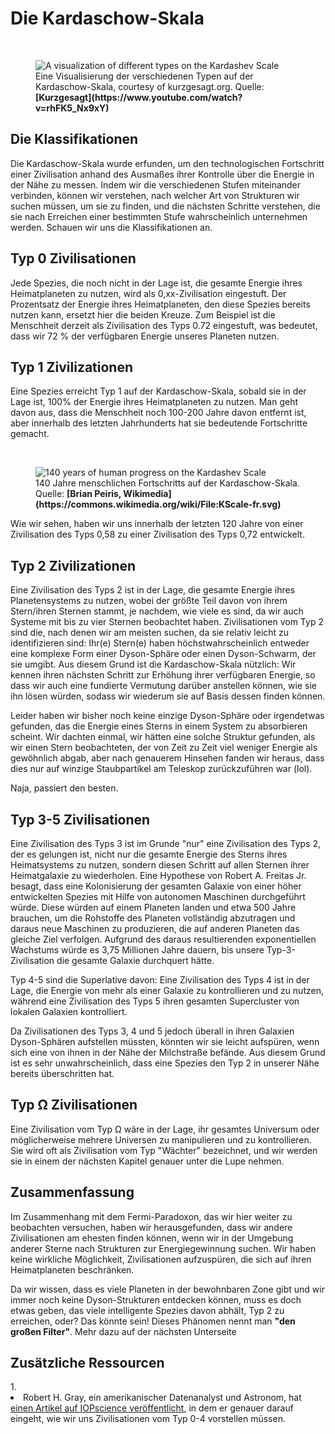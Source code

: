 
# Die Kardaschow-Skala

<ReadingTime />

<br/>
<figure>
<Image src={require(".//../../../../resources/images/kardashev.png")} alt="A visualization of different types on the Kardashev Scale" />
<figcaption style={{ color: "rgb(156, 156, 156)", fontSize: "14px", marginTop: "2px" }}>Eine Visualisierung der verschiedenen Typen auf der Kardaschow-Skala, courtesy of kurzgesagt.org. Quelle: <strong>[Kurzgesagt](https://www.youtube.com/watch?v=rhFK5_Nx9xY)</strong></figcaption>
</figure>

## Die Klassifikationen
Die Kardaschow-Skala wurde erfunden, um den technologischen Fortschritt einer Zivilisation anhand des Ausmaßes ihrer Kontrolle über die Energie in der Nähe zu messen. Indem wir die verschiedenen Stufen miteinander verbinden, können wir verstehen, nach welcher Art von Strukturen wir suchen müssen, um sie zu finden, und die nächsten Schritte verstehen, die sie nach Erreichen einer bestimmten Stufe wahrscheinlich unternehmen werden. Schauen wir uns die Klassifikationen an.

## Typ 0 Zivilisationen
Jede Spezies, die noch nicht in der Lage ist, die gesamte Energie ihres Heimatplaneten zu nutzen, wird als 0,xx-Zivilisation eingestuft. Der Prozentsatz der Energie ihres Heimatplaneten, den diese Spezies bereits nutzen kann, ersetzt hier die beiden Kreuze. Zum Beispiel ist die Menschheit derzeit als Zivilisation des Typs 0.72 eingestuft, was bedeutet, dass wir 72 % der verfügbaren Energie unseres Planeten nutzen.

## Typ 1 Zivilizationen
Eine Spezies erreicht Typ 1 auf der Kardaschow-Skala, sobald sie in der Lage ist, 100% der Energie ihres Heimatplaneten zu nutzen. Man geht davon aus, dass die Menschheit noch 100-200 Jahre davon entfernt ist, aber innerhalb des letzten Jahrhunderts hat sie bedeutende Fortschritte gemacht.

<br/>
<figure>
<Image src={require(".//../../../../resources/images/kardashev2.png")} alt="140 years of human progress on the Kardashev Scale" />
<figcaption style={{ color: "rgb(156, 156, 156)", fontSize: "14px", marginTop: "2px" }}>140 Jahre menschlichen Fortschritts auf der Kardaschow-Skala. Quelle: <strong>[Brian Peiris, Wikimedia](https://commons.wikimedia.org/wiki/File:KScale-fr.svg)</strong></figcaption>
</figure>

Wie wir sehen, haben wir uns innerhalb der letzten 120 Jahre von einer Zivilisation des Typs 0,58 zu einer Zivilisation des Typs 0,72 entwickelt. 

## Typ 2 Zivilizationen
Eine Zivilisation des Typs 2 ist in der Lage, die gesamte Energie ihres Planetensystems zu nutzen, wobei der größte Teil davon von ihrem Stern/ihren Sternen stammt, je nachdem, wie viele es sind, da wir auch Systeme mit bis zu vier Sternen beobachtet haben. Zivilisationen vom Typ 2 sind die, nach denen wir am meisten suchen, da sie relativ leicht zu identifizieren sind: Ihr(e) Stern(e) haben höchstwahrscheinlich entweder eine komplexe Form einer Dyson-Sphäre oder einen Dyson-Schwarm, der sie umgibt. Aus diesem Grund ist die Kardaschow-Skala nützlich: Wir kennen ihren nächsten Schritt zur Erhöhung ihrer verfügbaren Energie, so dass wir auch eine fundierte Vermutung darüber anstellen können, wie sie ihn lösen würden, sodass wir wiederum sie auf Basis dessen finden können.

Leider haben wir bisher noch keine einzige Dyson-Sphäre oder irgendetwas gefunden, das die Energie eines Sterns in einem System zu absorbieren scheint. Wir dachten einmal, wir hätten eine solche Struktur gefunden, als wir einen Stern beobachteten, der von Zeit zu Zeit viel weniger Energie als gewöhnlich abgab, aber nach genauerem Hinsehen fanden wir heraus, dass dies nur auf winzige Staubpartikel am Teleskop zurückzuführen war (lol).

Naja, passiert den besten.

## Typ 3-5 Zivilisationen
Eine Zivilisation des Typs 3 ist im Grunde "nur" eine Zivilisation des Typs 2, der es gelungen ist, nicht nur die gesamte Energie des Sterns ihres Heimatsystems zu nutzen, sondern diesen Schritt auf allen Sternen ihrer Heimatgalaxie zu wiederholen. Eine Hypothese von Robert A. Freitas Jr. besagt, dass eine Kolonisierung der gesamten Galaxie von einer höher entwickelten Spezies mit Hilfe von autonomen Maschinen durchgeführt würde. Diese würden auf einem Planeten landen und etwa 500 Jahre brauchen, um die Rohstoffe des Planeten vollständig abzutragen und daraus neue Maschinen zu produzieren, die auf anderen Planeten das gleiche Ziel verfolgen. Aufgrund des daraus resultierenden exponentiellen Wachstums würde es 3,75 Millionen Jahre dauern, bis unsere Typ-3-Zivilisation die gesamte Galaxie durchquert hätte.

Typ 4-5 sind die Superlative davon: Eine Zivilisation des Typs 4 ist in der Lage, die Energie von mehr als einer Galaxie zu kontrollieren und zu nutzen, während eine Zivilisation des Typs 5 ihren gesamten Supercluster von lokalen Galaxien kontrolliert. 

Da Zivilisationen des Typs 3, 4 und 5 jedoch überall in ihren Galaxien Dyson-Sphären aufstellen müssten, könnten wir sie leicht aufspüren, wenn sich eine von ihnen in der Nähe der Milchstraße befände. Aus diesem Grund ist es sehr unwahrscheinlich, dass eine Spezies den Typ 2 in unserer Nähe bereits überschritten hat.

## Typ Ω Zivilisationen
Eine Zivilisation vom Typ Ω wäre in der Lage, ihr gesamtes Universum oder möglicherweise mehrere Universen zu manipulieren und zu kontrollieren. Sie wird oft als Zivilisation vom Typ "Wächter" bezeichnet, und wir werden sie in einem der nächsten Kapitel genauer unter die Lupe nehmen.

## Zusammenfassung
Im Zusammenhang mit dem Fermi-Paradoxon, das wir hier weiter zu beobachten versuchen, haben wir herausgefunden, dass wir andere Zivilisationen am ehesten finden können, wenn wir in der Umgebung anderer Sterne nach Strukturen zur Energiegewinnung suchen. Wir haben keine wirkliche Möglichkeit, Zivilisationen aufzuspüren, die sich auf ihren Heimatplaneten beschränken.

Da wir wissen, dass es viele Planeten in der bewohnbaren Zone gibt und wir immer noch keine Dyson-Strukturen entdecken können, muss es doch etwas geben, das viele intelligente Spezies davon abhält, Typ 2 zu erreichen, oder? Das könnte sein! Dieses Phänomen nennt man <strong>"den großen Filter"</strong>. Mehr dazu auf der nächsten Unterseite


<SaveArticleSection article="alien-life-kardashev"/>

## Zusätzliche Ressourcen
<AdditionalResources>
  <div>
    <span>1. </span><li>Robert H. Gray, ein amerikanischer Datenanalyst und Astronom, hat <a href="https://iopscience.iop.org/article/10.3847/1538-3881/ab792b" target="_blank">einen Artikel auf IOPscience veröffentlicht</a>, in dem er genauer darauf eingeht, wie wir uns Zivilisationen vom Typ 0-4 vorstellen müssen.</li>
  </div>
</AdditionalResources>


<Analytics />